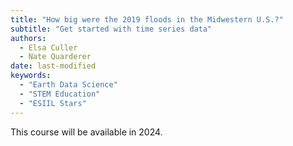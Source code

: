 ```yaml
---
title: "How big were the 2019 floods in the Midwestern U.S.?"
subtitle: "Get started with time series data"
authors:
  - Elsa Culler
  - Nate Quarderer
date: last-modified
keywords:
  - "Earth Data Science"
  - "STEM Education"
  - "ESIIL Stars"
---
```


This course will be available in 2024.